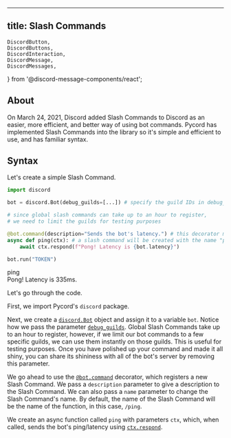 ---
title: Slash Commands
----

    DiscordButton,
    DiscordButtons,
    DiscordInteraction,
    DiscordMessage,
    DiscordMessages,
} from '@discord-message-components/react';

## About

On March 24, 2021, Discord added Slash Commands to Discord as an easier, more efficient, and better way of using bot commands. Pycord has implemented Slash Commands into the library so it's simple and efficient to use, and has familiar syntax.

## Syntax

Let's create a simple Slash Command.

```py
import discord

bot = discord.Bot(debug_guilds=[...]) # specify the guild IDs in debug_guilds

# since global slash commands can take up to an hour to register,
# we need to limit the guilds for testing purposes

@bot.command(description="Sends the bot's latency.") # this decorator makes a slash command
async def ping(ctx): # a slash command will be created with the name "ping"
    await ctx.respond(f"Pong! Latency is {bot.latency}")

bot.run("TOKEN")
```

<DiscordMessages>
    <DiscordMessage author="Guide Bot" avatar="red" bot>
        <div slot="interactions">
            <DiscordInteraction author="Guide Man" avatar="green" command>ping</DiscordInteraction>
        </div>
        Pong! Latency is 335ms.
    </DiscordMessage>
</DiscordMessages>

<br />

Let's go through the code.

First, we import Pycord's `discord` package.

Next, we create a [`discord.Bot`](https://docs.pycord.dev/en/master/api.html#discord.Bot) object and assign it to a variable `bot`. Notice how we pass the parameter [`debug_guilds`](https://docs.pycord.dev/en/master/api.html#discord.Bot.debug_guilds). Global Slash Commands take up to an hour to register, however, if we limit our bot commands to a few specific guilds, we can use them instantly on those guilds. This is useful for testing purposes. Once you have polished up your command and made it all shiny, you can share its shininess with all of the bot's server by removing this parameter.

We go ahead to use the [`@bot.command`](https://docs.pycord.dev/en/master/api.html#discord.Bot.command) decorator, which registers a new Slash Command. We pass a `description` parameter to give a description to the Slash Command. We can also pass a `name` parameter to change the Slash Command's name. By default, the name of the Slash Command will be the name of the function, in this case, `/ping`.

We create an async function called `ping` with parameters `ctx`, which, when called, sends the bot's ping/latency using [`ctx.respond`](https://docs.pycord.dev/en/master/api.html#discord.ApplicationContext.respond).


